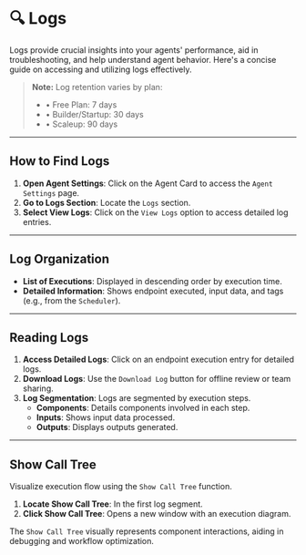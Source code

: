 # 🔍 Logs

Logs provide crucial insights into your agents' performance, aid in troubleshooting, and help understand agent behavior. Here's a concise guide on accessing and utilizing logs effectively.

> **Note:** Log retention varies by plan:
> - • Free Plan: 7 days
> - • Builder/Startup: 30 days
> - • Scaleup: 90 days

<Arcade src="https://demo.arcade.software/LgSaen05m0QOdQhRmQNr?embed&embed_mobile=tab&embed_desktop=inline&show_copy_link=true" title="Logs | SmythOS"/>

---

## How to Find Logs

1. **Open Agent Settings**: Click on the Agent Card to access the `Agent Settings` page.
2. **Go to Logs Section**: Locate the `Logs` section.
3. **Select View Logs**: Click on the `View Logs` option to access detailed log entries.

---

## Log Organization

- **List of Executions**: Displayed in descending order by execution time.
- **Detailed Information**: Shows endpoint executed, input data, and tags (e.g., from the `Scheduler`).

---

## Reading Logs

1. **Access Detailed Logs**: Click on an endpoint execution entry for detailed logs.
2. **Download Logs**: Use the `Download Log` button for offline review or team sharing.
3. **Log Segmentation**: Logs are segmented by execution steps.
    - **Components**: Details components involved in each step.
    - **Inputs**: Shows input data processed.
    - **Outputs**: Displays outputs generated.

---

## Show Call Tree

Visualize execution flow using the `Show Call Tree` function.

1. **Locate Show Call Tree**: In the first log segment.
2. **Click Show Call Tree**: Opens a new window with an execution diagram.

The `Show Call Tree` visually represents component interactions, aiding in debugging and workflow optimization.